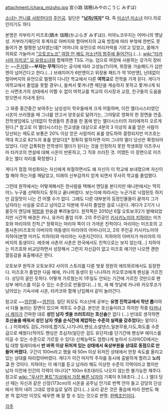 attachment:/chara_mizuho.jpg
宮小路 瑞穂(みやのこうじ みずほ)
 
[[소녀는 언니를 사랑한다]]의 [[주인공]]. 일단은 '''"[[남자/여자]]" 다.''' 즉 [[미소년]],[[미소녀]] 이다.히로인이기도 하다

본명은 카부라기 미즈호(鏑木 瑞穂(かぶらぎ みずほ)). 미야노코우지는 어머니의 옛날 성. 카부라기재단의 후계자로 아버지와 할아버지의 교육 방침에 따라 부엌에 한번도 못 들어가 본 멀쩡한 남자였는데[* 어머니의 유언으로 머리카락을 기르고 있었고, 몸매가 의외로 가늘어서 [["오토코노코" 여장 안 해도 미소년의 범주에 들어간다]].(…). [[wiki:"타카시마 이치코" 모 유령소녀]]와 합체하면 TS도 가능. 덤으로 여장에 사용하는 갖가지 장비는 ~~[[돈지랄]]~~'''부자는 무적'''이라는 공식에 따라 고성능(?)이며, 위장용 가슴패드가 십만엔이 넘어간다고 한다.(…) 브래지어가 6만엔이고 위장용 패드가 약 10만엔], 난데없이 할아버지의 유언으로 멀쩡히 다니던 학교에서 다른 '''여학교'''로 전학을 가게 된다. 게다가 여학교에서 졸업을 못할 경우나, 들켜서 쫓겨나면 재단을 계승하지 못하고 쫓겨나게 되는 사면초가의 상태에서 어쩔 수 없이 여학교를 학교의 이사장과 교장, 친구들의 도움을 받으면서 지내게 된다.

그 와중 중간중간 보여주는 남성성이 학우들에게 크게 어필하며, 이전 엘더시스터였던 시온이 쓰러졌을 때 그녀를 안고서 양호실로 달려가는, 그야말로 영화의 한 장면을 연출. 전학생임에도 난데없이 학생들의 존경을 한 몸에 받는 엘더시스터의 자리에까지 오르게 된다.[* 참고로 이 엘더시스터는 전교생을 대상으로 4분의 3 이상의 표를 얻은 사람이 당선되는 제도로 보통은 20% 이상 얻은 사람끼리 표를 양도하여 결정되지만 미즈호는 역대 최고로 82%의 표를 얻었다][* 정확히 말하자면 이미 그녀의 엘더 당선은 확정되어 있었다. 다만 갑툭튀한 전학생이 엘더가 된다는 것을 인정하지 못한 학생회장 이츠쿠시마 타카코의 연설에 대해 시온이 반론하고, 그 직후 쓰러진 것. 어땠든 이 장면으로 미즈호는 엘더 자리를 확정했다.]

게다가 점점 여성화되는 자신에게 좌절하면서도 왜 자신이 이 학교에 보내졌으며 자신이 뭘 해야 하는가를 깨달았고, 미래의 신부감까지 얻게 되면서 무사히 학교를 졸업했다.

그런데 원작에서는 어떻게해서든 한사람을 택해서 엔딩을 본다지만 애니판에서는 딱히 어느 누구를 선택하지도 못하고 끝나버렸다. 보는이에 따라서는 누군가로 낙점된듯 하지만 감질맛이 나는 건 어쩔 수가 없다. 그래도 다른 대부분의 등장인물들이 끝까지 그가 남자라는 사실을 모르고 넘어갔고 덕분에 무사히 졸업한 걸로 나온다. 게다가 2기가 나올듯이 엔딩에 [[떡밥]]을 한웅큼 뿌려놓았다. 원작쪽은 2010년 6월 오토보쿠2가 발매되었지만 시간적 배경은 카나, 유카리 졸업 이후. 2의 주인공인 [[키사키노미야 치하야]]는 미즈호와 마리야의 친척.[* 정확히는 마리야 쪽이 더 가까운 친척이다. 마리야는 미즈호의 고종사촌(미즈호의 아버지의 여동생이 마리야의 어머니)이고, 2의 주인공 키사키노미야 치하야(본명 미카도 치하야)와 마리야는 사촌지간이다. 치하야의 아버지가 마리야의 아버지의 동생이다. 애초에 사촌의 사촌은 한국에서도 친척으로는 보지 않는데...] 치하야는 미즈호와 비교당하면서 성장해서 그런지 자신감이 없고 미즈호 얘기만 나오면 괜한 열등감을 표출해내곤 한다.

오토보쿠 원작과 오토보쿠2 사이의 스토리를 다룬 벚꽃 정원의 에뜨와르에서도 등장한다. 미즈호가 졸업한 다음 해에, 카나의 동생이 된 나나하라 카오루코에게 펜싱을 가르친다. 상당히 굴린 듯하다. 어떻게 가르쳤는지 1주일도 안되는 기간에 가르친 것만으로 펜싱부 에이스를 이길 수 있는 수준으로 만들었다(...) 또, 새 해 첫날에 카나와 카오루코가 남아있는 기숙사에 시온, 타카코와 함께 난입해서 같이 놀러간다.

참고로 ~~[[엄친딸]]~~[[엄친아]]. 일단 외모도 미소년에 공부는 '''유명 진학교에서 학년 톱'''이여서 다들 놀라는 장면이 있으며 격투도 수준급. 본인은 호신술이라고 하지만 작중 [[타카나시 케이]]가 간파한 대로 '''성인 남자 셋을 쓰러트리는 호신술'''은 없다 (...) 반대로 생각하면 '''호신술을 배워서 성인 남자 셋을 순식간에 제압하는 수준의 실력을 갖추었다'''는 말이다.(...) 이외에도 검도,가라데,합기도,나기나타,펜싱,소셜댄스,일본무용,다도,화도를 수준급으로 배웠다(적어도 펜싱은 초심자(일단은 검도 유단자)를 단기간에 펜싱부 에이스를 이길 수 있는 수준으로 가르칠 수 있다) 신체능력도 엄청나게 높아서 드라마CD에서는 팀 대항 릴레이에서 '''반 바퀴 이상 뒤처져 있는 상태에서 육상부원을 상대로 동점으로 만들어 버렸다.''' 구간이 100m라고 했을 때 50m 이상 뒤처진 상태에서 한창 속도를 올리고 있는 상대를 따라잡아버렸다. 게다가 이건 마지막 주자를 동시에 출발하게 할려고 '''노리고''' 한 것이다. 치하야는 이 얘기를 듣고 남자라 해도 이상한 수준의 각력이라고 했지만 남자 이전에 인간의 각력이 아니다[* 100m 6초대라도 나오지 않는한 불가능한 재주다. 참고로 [[wiki: "우사인 볼트"지상에서 가장 빠른 남자]]의 기록이 9.58초다...] (...) 엘더 당선 때는 자신과 같은 신장(173cm)의 시온을 공주님 안기로 번쩍 안아 들고 강당의 단상에서 뛰어 내려 그대로 양호실로 달려 갔다.(...) 요리 같은 것은 풍습에 따라 한번도 해 본 적 없지만 이것도 배우면 꽤 잘 할 수 있는 것으로 판명. [[완벽초인]]이다.

[[각주]]
